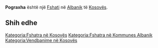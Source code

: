 {{Fshat në Kosovës
 | Emri                = Pograxha
 | EmriAlt                = Bogace,Bogaçe,Gurgat,Gurgati,Pagragje,Pagragjë,Podgrade,Podgrađe,Pograde,Pograxha,Pograxhe,Pograxhë,Pograđe,Пограђе
 | Emri (Rasa dhanore) = 
 | Figura              = 
 | Shteti              = Kosovës
 | Komuna              = Albanik
 | Kodi postar         = 
 | Sipërfaqja          = 

 | Popullsia           = 

 | Regj. i popullsisë  = 
 | Dend. e popullsisë  = 
 | Faqja zyrtare       = 
 <!--- Koordinatat ----> 
 | Gjerësia            = 42.63583
 | Gjatësia            = 20.63639
 | Lartësia            = 
}}
'''Pograxha''' është një [[Fshati]] në [[Albanik]] të [[Kosovës]].

<!-- == Gjeografia == -->
<!-- == Historia == -->
<!-- == Demografia == -->
== Shih edhe ==
{{Komuna Albanik}}
{{Kosovo-Administrata-Cung}}

[[Kategoria:Fshatra në Kosovës]]
[[Kategoria:Fshatra në Kommunes Albanik]]
[[Kategoria:Vendbanime në Kosovës]]